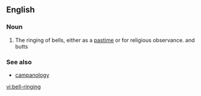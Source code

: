 ==English==

===Noun===
{{en-noun|sg=[[bell]]-[[ringing]]|-}}

# The ringing of bells, either as a [[pastime]] or for religious observance. and butts

===See also===
*[[campanology]]

[[vi:bell-ringing]]